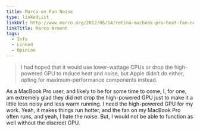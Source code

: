 ```yaml
---
title: Marco on Fan Noise
type: linkedList
linkUrl: http://www.marco.org/2012/06/14/retina-macbook-pro-heat-fan-noise
linkTitle: Marco Arment
tags:
  - Info
  - Linked
  - Opinion
---
```


> I had hoped that it would use lower-wattage CPUs or drop the high-powered GPU to reduce heat and noise, but Apple didn’t do either, opting for maximum-performance components instead.

As a MacBook Pro user, and likely to be for some time to come, I, for one, am extremely glad they did not drop the high-powered GPU just to make it a little less noisy and less warm running. I need the high-powered GPU for my work. Yeah, it makes things run hotter, and the fan on my MacBook Pro often runs, and yeah, I hate the noise. But, I would not be able to function as well without the discreet GPU.
